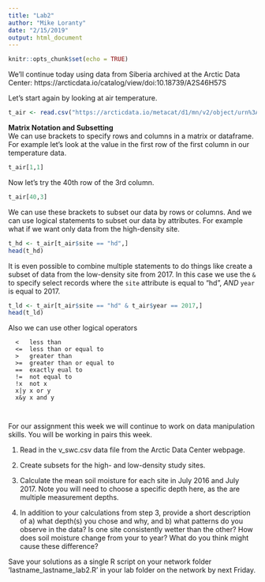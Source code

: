 ```yaml
---
title: "Lab2"
author: "Mike Loranty"
date: "2/15/2019"
output: html_document
---
```


```r
knitr::opts_chunk$set(echo = TRUE)
```

We'll continue today using data from Siberia archived at the Arctic Data Center: https://arcticdata.io/catalog/view/doi:10.18739/A2S46H57S 

Let's start again by looking at air temperature. 
```r
t_air <- read.csv("https://arcticdata.io/metacat/d1/mn/v2/object/urn%3Auuid%3A3e962856-7ece-4ff8-870a-82511c31c974",header = T)
```

**Matrix Notation and Subsetting**  
We can use brackets to specify rows and columns in a matrix or dataframe. For example let's look at the value in the first row of the first column in our temperature data. 

```r
t_air[1,1]
```

Now let's try the 40th row of the 3rd column. 

```r
t_air[40,3]
```

We can use these brackets to subset our data by rows or columns. And we can use logical statements to subset our data by attributes. For example what if we want only data from the high-density site. 

```r
t_hd <- t_air[t_air$site == "hd",]
head(t_hd)
```
 
It is even possible to combine multiple statements to do things like create a subset of data from the low-density site from 2017. In this case we use the `&` to specify select records where the `site` attribute is equal to "hd", *AND* `year` is equal to 2017. 

```r
t_ld <- t_air[t_air$site == "hd" & t_air$year == 2017,]
head(t_ld)
```

Also we can use other logical operators

      <   less than
      <=  less than or equal to
      >   greater than 
      >=  greater than or equal to
      ==  exactly eual to
      !=  not equal to
      !x  not x 
      x|y x or y
      x&y x and y
      
      
For our assignment this week we will continue to work on data manipulation skills. You will be working in pairs this week. 

1. Read in the v_swc.csv data file from the Arctic Data Center webpage. 

2. Create subsets for the high- and low-density study sites. 

3. Calculate the mean soil moisture for each site in July 2016 and July 2017. Note you will need to choose a specific depth here, as the are multiple measurement depths. 

4. In addition to your calculations from step 3, provide a short description of a) what depth(s) you chose and why, and b) what patterns do you observe in the data? Is one site consistently wetter than the other? How does soil moisture change from your to year? What do you think might cause these difference?

Save your solutions as a single R script on your network folder 'lastname_lastname_lab2.R' in your lab folder on the network by next Friday.











